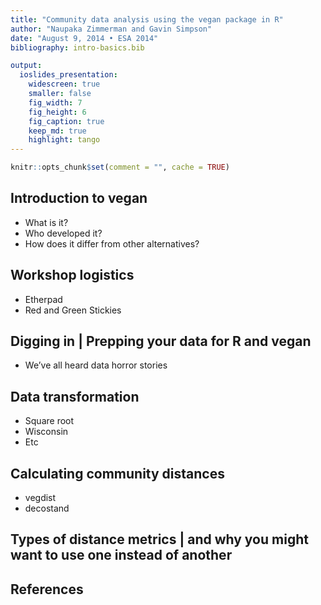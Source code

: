 ```yaml
---
title: "Community data analysis using the vegan package in R"
author: "Naupaka Zimmerman and Gavin Simpson"
date: "August 9, 2014 • ESA 2014"
bibliography: intro-basics.bib

output:
  ioslides_presentation:
    widescreen: true
    smaller: false
    fig_width: 7
    fig_height: 6
    fig_caption: true
    keep_md: true
    highlight: tango
---
```


```r
knitr::opts_chunk$set(comment = "", cache = TRUE)
```

## Introduction to **vegan**

* What is it?
* Who developed it?
* How does it differ from other alternatives?

## Workshop logistics

* Etherpad
* Red and Green Stickies

## Digging in | Prepping your data for R and vegan

* We've all heard data horror stories

## Data transformation

* Square root
* Wisconsin
* Etc

## Calculating community distances

* vegdist
* decostand

## Types of distance metrics | and why you might want to use one instead of another

## References
